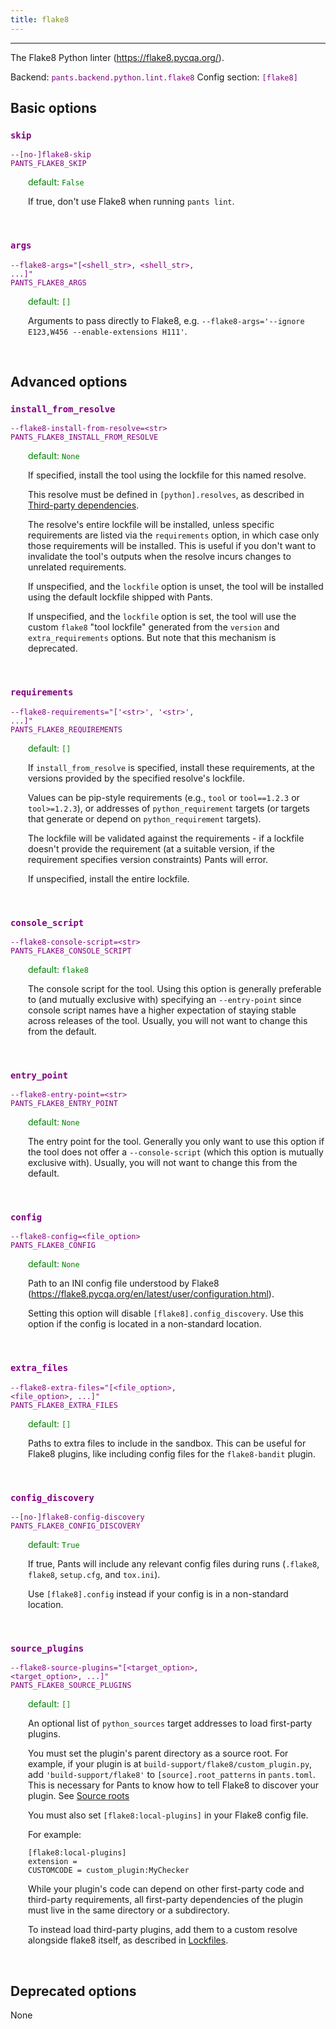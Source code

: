 ```yaml
---
title: flake8
---
```


---

The Flake8 Python linter (https://flake8.pycqa.org/).

Backend: <span style="color: purple"><code>pants.backend.python.lint.flake8</code></span>
Config section: <span style="color: purple"><code>[flake8]</code></span>

## Basic options

<div style="color: purple">

### `skip`

  <code>--[no-]flake8-skip</code><br>
  <code>PANTS_FLAKE8_SKIP</code><br>
</div>
<div style="padding-left: 2em;">
<span style="color: green">default: <code>False</code></span>

<br>

If true, don't use Flake8 when running `pants lint`.

</div>
<br>

<div style="color: purple">

### `args`

  <code>--flake8-args=&quot;[&lt;shell_str&gt;, &lt;shell_str&gt;, ...]&quot;</code><br>
  <code>PANTS_FLAKE8_ARGS</code><br>
</div>
<div style="padding-left: 2em;">
<span style="color: green">default: <code>[]</code></span>

<br>

Arguments to pass directly to Flake8, e.g. `--flake8-args='--ignore E123,W456 --enable-extensions H111'`.

</div>
<br>

## Advanced options

<div style="color: purple">

### `install_from_resolve`

  <code>--flake8-install-from-resolve=&lt;str&gt;</code><br>
  <code>PANTS_FLAKE8_INSTALL_FROM_RESOLVE</code><br>
</div>
<div style="padding-left: 2em;">
<span style="color: green">default: <code>None</code></span>

<br>

If specified, install the tool using the lockfile for this named resolve.

This resolve must be defined in `[python].resolves`, as described in [Third-party dependencies](doc:python-third-party-dependencies#user-lockfiles).

The resolve's entire lockfile will be installed, unless specific requirements are listed via the `requirements` option, in which case only those requirements will be installed. This is useful if you don't want to invalidate the tool's outputs when the resolve incurs changes to unrelated requirements.

If unspecified, and the `lockfile` option is unset, the tool will be installed using the default lockfile shipped with Pants.

If unspecified, and the `lockfile` option is set, the tool will use the custom `flake8` "tool lockfile" generated from the `version` and `extra_requirements` options. But note that this mechanism is deprecated.

</div>
<br>

<div style="color: purple">

### `requirements`

  <code>--flake8-requirements=&quot;['&lt;str&gt;', '&lt;str&gt;', ...]&quot;</code><br>
  <code>PANTS_FLAKE8_REQUIREMENTS</code><br>
</div>
<div style="padding-left: 2em;">
<span style="color: green">default: <code>[]</code></span>

<br>

If `install_from_resolve` is specified, install these requirements, at the versions provided by the specified resolve's lockfile.

Values can be pip-style requirements (e.g., `tool` or `tool==1.2.3` or `tool>=1.2.3`), or addresses of `python_requirement` targets (or targets that generate or depend on `python_requirement` targets).

The lockfile will be validated against the requirements - if a lockfile doesn't provide the requirement (at a suitable version, if the requirement specifies version constraints) Pants will error.

If unspecified, install the entire lockfile.

</div>
<br>

<div style="color: purple">

### `console_script`

  <code>--flake8-console-script=&lt;str&gt;</code><br>
  <code>PANTS_FLAKE8_CONSOLE_SCRIPT</code><br>
</div>
<div style="padding-left: 2em;">
<span style="color: green">default: <code>flake8</code></span>

<br>

The console script for the tool. Using this option is generally preferable to (and mutually exclusive with) specifying an `--entry-point` since console script names have a higher expectation of staying stable across releases of the tool. Usually, you will not want to change this from the default.

</div>
<br>

<div style="color: purple">

### `entry_point`

  <code>--flake8-entry-point=&lt;str&gt;</code><br>
  <code>PANTS_FLAKE8_ENTRY_POINT</code><br>
</div>
<div style="padding-left: 2em;">
<span style="color: green">default: <code>None</code></span>

<br>

The entry point for the tool. Generally you only want to use this option if the tool does not offer a `--console-script` (which this option is mutually exclusive with). Usually, you will not want to change this from the default.

</div>
<br>

<div style="color: purple">

### `config`

  <code>--flake8-config=&lt;file_option&gt;</code><br>
  <code>PANTS_FLAKE8_CONFIG</code><br>
</div>
<div style="padding-left: 2em;">
<span style="color: green">default: <code>None</code></span>

<br>

Path to an INI config file understood by Flake8 (https://flake8.pycqa.org/en/latest/user/configuration.html).

Setting this option will disable `[flake8].config_discovery`. Use this option if the config is located in a non-standard location.

</div>
<br>

<div style="color: purple">

### `extra_files`

  <code>--flake8-extra-files=&quot;[&lt;file_option&gt;, &lt;file_option&gt;, ...]&quot;</code><br>
  <code>PANTS_FLAKE8_EXTRA_FILES</code><br>
</div>
<div style="padding-left: 2em;">
<span style="color: green">default: <code>[]</code></span>

<br>

Paths to extra files to include in the sandbox. This can be useful for Flake8 plugins,
like including config files for the `flake8-bandit` plugin.

</div>
<br>

<div style="color: purple">

### `config_discovery`

  <code>--[no-]flake8-config-discovery</code><br>
  <code>PANTS_FLAKE8_CONFIG_DISCOVERY</code><br>
</div>
<div style="padding-left: 2em;">
<span style="color: green">default: <code>True</code></span>

<br>

If true, Pants will include any relevant config files during runs (`.flake8`, `flake8`, `setup.cfg`, and `tox.ini`).

Use `[flake8].config` instead if your config is in a non-standard location.

</div>
<br>

<div style="color: purple">

### `source_plugins`

  <code>--flake8-source-plugins=&quot;[&lt;target_option&gt;, &lt;target_option&gt;, ...]&quot;</code><br>
  <code>PANTS_FLAKE8_SOURCE_PLUGINS</code><br>
</div>
<div style="padding-left: 2em;">
<span style="color: green">default: <code>[]</code></span>

<br>

An optional list of `python_sources` target addresses to load first-party plugins.

You must set the plugin's parent directory as a source root. For example, if your plugin is at `build-support/flake8/custom_plugin.py`, add `'build-support/flake8'` to `[source].root_patterns` in `pants.toml`. This is necessary for Pants to know how to tell Flake8 to discover your plugin. See [Source roots](doc:source-roots)

You must also set `[flake8:local-plugins]` in your Flake8 config file.

For example:

    [flake8:local-plugins]
    extension =
    CUSTOMCODE = custom_plugin:MyChecker

While your plugin's code can depend on other first-party code and third-party requirements, all first-party dependencies of the plugin must live in the same directory or a subdirectory.

To instead load third-party plugins, add them to a custom resolve alongside flake8 itself, as described in [Lockfiles](doc:python-lockfiles#lockfiles-for-tools).

</div>
<br>

## Deprecated options

None

